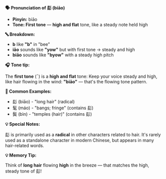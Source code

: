 **🗣️ Pronunciation of 髟 (biāo)**

- **Pinyin:** biāo
- **Tone: First tone** — **high and flat** tone, like a steady note held high

**🔤 Breakdown:**

- **b** like **"b"** in "bee"
- **iāo** sounds like **"yow"** but with first tone → steady and high
- **biāo** sounds like **"byow"** with a steady high pitch

**🎧 Tone tip:**

The **first tone** (ˉ) is a **high and flat** tone: Keep your voice steady and high, like hair
flowing in the wind: **"biāo"** — that's the flowing tone pattern.

**📝 Common Examples:**

- 髟 (biāo) - "long hair" (radical)
- 髦 (máo) - "bangs; fringe" (contains 髟)
- 鬓 (bìn) - "temples (hair)" (contains 髟)

**💡 Special Notes:**

髟 is primarily used as a **radical** in other characters related to hair. It's rarely used as a
standalone character in modern Chinese, but appears in many hair-related words.

**💡 Memory Tip:**

Think of **long hair** flowing **high** in the breeze — that matches the high, steady tone of 髟!
